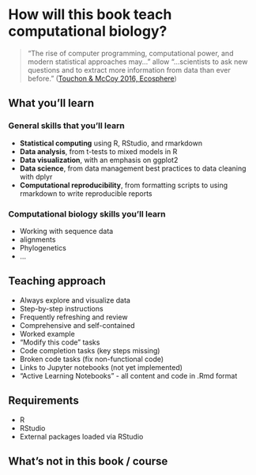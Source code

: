 # How will this book teach computational biology?

<!-- TODO: update -->

>"The rise of computer programming, computational power, and modern statistical approaches may..." allow "...scientists to ask new questions and to extract more information from data than ever before." ([Touchon & McCoy 2016, Ecosphere](https://esajournals.onlinelibrary.wiley.com/doi/abs/10.1002/ecs2.1394))


## What you'll learn

### General skills that you'll learn

* **Statistical computing** using R, RStudio, and rmarkdown
* **Data analysis**, from t-tests to mixed models in R
* **Data visualization**, with an emphasis on ggplot2
* **Data science**, from data management best practices to data cleaning with dplyr
* **Computational reproducibility**, from formatting scripts to using rmarkdown to write reproducible reports

### Computational biology skills you'll learn

* Working with sequence data
* alignments
* Phylogenetics
* ...

## Teaching approach

* Always explore and visualize data
* Step-by-step instructions
* Frequently refreshing and review
* Comprehensive and self-contained
* Worked example
* "Modify this code" tasks
* Code completion tasks (key steps missing)
* Broken code tasks (fix non-functional code)
* Links to Jupyter notebooks (not yet implemented) 
* "Active Learning Notebooks" - all content and code in .Rmd format


## Requirements

* R
* RStudio
* External packages loaded via RStudio


## What's not in this book / course
